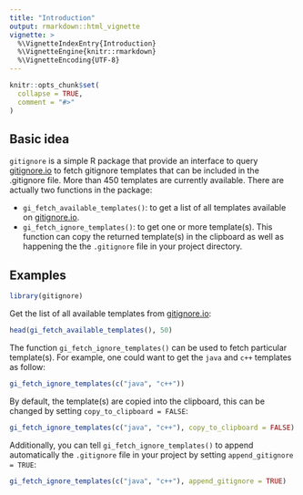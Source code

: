```yaml
---
title: "Introduction"
output: rmarkdown::html_vignette
vignette: >
  %\VignetteIndexEntry{Introduction}
  %\VignetteEngine{knitr::rmarkdown}
  %\VignetteEncoding{UTF-8}
---
```


```r
knitr::opts_chunk$set(
  collapse = TRUE,
  comment = "#>"
)
```

## Basic idea

`gitignore` is a simple R package that provide an interface to query [gitignore.io](gitignore.io) to fetch gitignore templates that can be included in the .gitignore file. More than 450 templates are currently available. There are actually two functions in the package:

- `gi_fetch_available_templates()`: to get a list of all templates available on [gitignore.io](gitignore.io).
- `gi_fetch_ignore_templates()`: to get one or more template(s). This function can copy the returned template(s) in the clipboard as well as happening the the `.gitignore` file in your project directory.

## Examples

```r
library(gitignore)
```

Get the list of all available templates from [gitignore.io](gitignore.io):

```r
head(gi_fetch_available_templates(), 50)
```

The function `gi_fetch_ignore_templates()` can be used to fetch particular template(s). For example, one could want to get the `java` and `c++` templates as follow:

```r
gi_fetch_ignore_templates(c("java", "c++"))
```

By default, the template(s) are copied into the clipboard, this can be changed by setting `copy_to_clipboard = FALSE`:

```r
gi_fetch_ignore_templates(c("java", "c++"), copy_to_clipboard = FALSE)
```

Additionally, you can tell `gi_fetch_ignore_templates()` to append automatically the `.gitignore` file in your project by setting `append_gitignore = TRUE`:

```r
gi_fetch_ignore_templates(c("java", "c++"), append_gitignore = TRUE)
```

